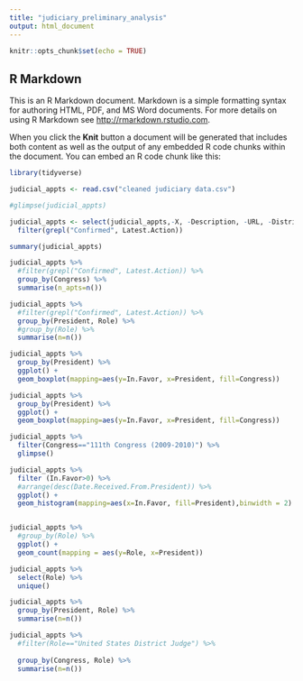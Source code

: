 ```yaml
---
title: "judiciary_preliminary_analysis"
output: html_document
---
```


```r
knitr::opts_chunk$set(echo = TRUE)
```

## R Markdown

This is an R Markdown document. Markdown is a simple formatting syntax for authoring HTML, PDF, and MS Word documents. For more details on using R Markdown see <http://rmarkdown.rstudio.com>.

When you click the **Knit** button a document will be generated that includes both content as well as the output of any embedded R code chunks within the document. You can embed an R code chunk like this:





```r

library(tidyverse)

```

```r
judicial_appts <- read.csv("cleaned judiciary data.csv")

#glimpse(judicial_appts)

judicial_appts <- select(judicial_appts,-X, -Description, -URL, -District.Location) %>% 
  filter(grepl("Confirmed", Latest.Action))

summary(judicial_appts)
```


```r
judicial_appts %>% 
  #filter(grepl("Confirmed", Latest.Action)) %>% 
  group_by(Congress) %>% 
  summarise(n_apts=n())

judicial_appts %>% 
  #filter(grepl("Confirmed", Latest.Action)) %>% 
  group_by(President, Role) %>%
  #group_by(Role) %>% 
  summarise(n=n())

```




```r
judicial_appts %>% 
  group_by(President) %>% 
  ggplot() + 
  geom_boxplot(mapping=aes(y=In.Favor, x=President, fill=Congress))
```


```r
judicial_appts %>% 
  group_by(President) %>% 
  ggplot() + 
  geom_boxplot(mapping=aes(y=In.Favor, x=President, fill=Congress))
```





```r
judicial_appts %>% 
  filter(Congress=="111th Congress (2009-2010)") %>% 
  glimpse()

judicial_appts %>% 
  filter (In.Favor>0) %>% 
  #arrange(desc(Date.Received.From.President)) %>% 
  ggplot() + 
  geom_histogram(mapping=aes(x=In.Favor, fill=President),binwidth = 2)



```



```r
judicial_appts %>% 
  #group_by(Role) %>% 
  ggplot() +
  geom_count(mapping = aes(y=Role, x=President))
```
```r
judicial_appts %>% 
  select(Role) %>% 
  unique()

```
```r
judicial_appts %>%
  group_by(President, Role) %>% 
  summarise(n=n())

```
```r

judicial_appts %>%
  #filter(Role=="United States District Judge") %>% 
  
  group_by(Congress, Role) %>% 
  summarise(n=n())

```

